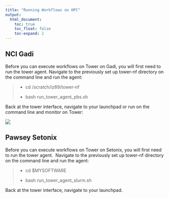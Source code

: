 ```yaml
---
title: "Running Workflows on HPC"
output:
  html_document:
    toc: true
    toc_float: false
    toc-expand: 2
---
```


## NCI Gadi

Before you can execute workflows on Tower on Gadi, you will first need to run the tower agent. Navigate to the previously set up tower-nf directory on the command line and run the agent: 

> -   cd /scratch/iz89/tower-nf 
>
> -   bash run_tower_agent_pbs.sh

Back at the tower interface, navigate to your launchpad or run on the command line and monitor on Tower:

![](images/Screen%20Shot%202023-08-25%20at%204.44.11%20pm.png)

## Pawsey Setonix

Before you can execute workflows on Tower on Setonix, you will first need to run the tower agent.  Navigate to the previously set up tower-nf directory on the command line and run the agent: 

> -   cd \$MYSOFTWARE
>
> -   bash run_tower_agent_slurm.sh

Back at the tower interface, navigate to your launchpad.

\
